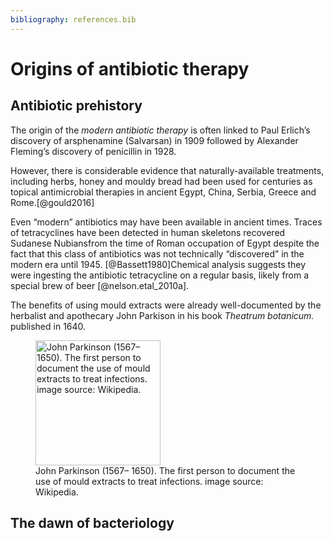 ```yaml
---
bibliography: references.bib
---
```


# Origins of antibiotic therapy

## Antibiotic prehistory

The origin of the *modern* *antibiotic therapy* is often linked to Paul Erlich's discovery of arsphenamine (Salvarsan) in 1909 followed by Alexander Fleming's discovery of penicillin in 1928.

However, there is considerable evidence that naturally-available treatments, including herbs, honey and mouldy bread had been used for centuries as topical antimicrobial therapies in ancient Egypt, China, Serbia, Greece and Rome.[@gould2016]

Even "modern" antibiotics may have been available in ancient times. Traces of tetracyclines have been detected in human skeletons recovered Sudanese Nubiansfrom the time of Roman occupation of Egypt despite the fact that this class of antibiotics was not technically "discovered" in the modern era until 1945. [@Bassett1980]Chemical analysis suggests they were ingesting the antibiotic tetracycline on a regular basis, likely from a special brew of beer [@nelson.etal_2010a].

The benefits of using mould extracts were already well-documented by the herbalist and apothecary John Parkison in his book *Theatrum botanicum.* published in 1640.

::: column-margin
![John Parkinson (1567– 1650). The first person to document the use of mould extracts to treat infections. image source: Wikipedia.](images/Parkinson.png){#fig-Parkinson width="200"}
:::

## The dawn of bacteriology
